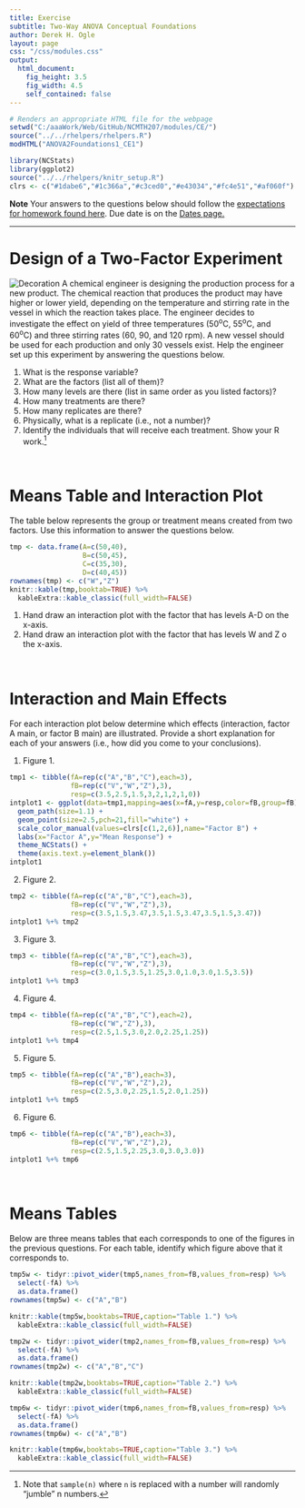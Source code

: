 ```yaml
---
title: Exercise
subtitle: Two-Way ANOVA Conceptual Foundations
author: Derek H. Ogle
layout: page
css: "/css/modules.css"
output:
  html_document:
    fig_height: 3.5
    fig_width: 4.5
    self_contained: false
---
```


```r
# Renders an appropriate HTML file for the webpage
setwd("C:/aaaWork/Web/GitHub/NCMTH207/modules/CE/")
source("../../rhelpers/rhelpers.R")
modHTML("ANOVA2Foundations1_CE1")
```

```r
library(NCStats)
library(ggplot2)
source("../../rhelpers/knitr_setup.R")
clrs <- c("#1dabe6","#1c366a","#c3ced0","#e43034","#fc4e51","#af060f")
```

<div class="alert alert-warning">
  <strong>Note</strong> Your answers to the questions below should follow the <a href="../../resources/hwformat" target="_blank">expectations for homework found here</a>. Due date is on the <a href="../../resources/Dates-Current" target="_blank">Dates page.</a>
</div>

----

# Design of a Two-Factor Experiment
<img src="../zimgs/stirring.jpg" alt="Decoration" class="img-right">
A chemical engineer is designing the production process for a new product. The chemical reaction that produces the product may have higher or lower yield, depending on the temperature and stirring rate in the vessel in which the reaction takes place. The engineer decides to investigate the effect on yield of three temperatures (50<sup>o</sup>C, 55<sup>o</sup>C, and 60<sup>o</sup>C) and three stirring rates (60, 90, and 120 rpm). A new vessel should be used for each production and only 30 vessels exist. Help the engineer set up this experiment by answering the questions below.

1. What is the response variable?
1. What are the factors (list all of them)?
1. How many levels are there (list in same order as you listed factors)?
1. How many treatments are there?
1. How many replicates are there?
1. Physically, what is a replicate (i.e., not a number)?
1. Identify the individuals that will receive each treatment. Show your R work.[^sample]

&nbsp;

# Means Table and Interaction Plot

The table below represents the group or treatment means created from two factors. Use this information to answer the questions below.

```r
tmp <- data.frame(A=c(50,40),
                  B=c(50,45),
                  C=c(35,30),
                  D=c(40,45))
rownames(tmp) <- c("W","Z")
knitr::kable(tmp,booktab=TRUE) %>%
  kableExtra::kable_classic(full_width=FALSE)
```

1. Hand draw an interaction plot with the factor that has levels A-D on the x-axis.
1. Hand draw an interaction plot with the factor that has levels W and Z o the x-axis.

&nbsp;

# Interaction and Main Effects
For each interaction plot below determine which effects (interaction, factor A main, or factor B main) are illustrated. Provide a short explanation for each of your answers (i.e., how did you come to your conclusions).

(@) Figure 1.

```r
tmp1 <- tibble(fA=rep(c("A","B","C"),each=3),
               fB=rep(c("V","W","Z"),3),
               resp=c(3.5,2.5,1.5,3,2,1,2,1,0))
intplot1 <- ggplot(data=tmp1,mapping=aes(x=fA,y=resp,color=fB,group=fB)) +
  geom_path(size=1.1) +
  geom_point(size=2.5,pch=21,fill="white") +
  scale_color_manual(values=clrs[c(1,2,6)],name="Factor B") +
  labs(x="Factor A",y="Mean Response") +
  theme_NCStats() +
  theme(axis.text.y=element_blank())
intplot1
```

(@) Figure 2.

```r
tmp2 <- tibble(fA=rep(c("A","B","C"),each=3),
               fB=rep(c("V","W","Z"),3),
               resp=c(3.5,1.5,3.47,3.5,1.5,3.47,3.5,1.5,3.47))
intplot1 %+% tmp2
```

(@) Figure 3.

```r
tmp3 <- tibble(fA=rep(c("A","B","C"),each=3),
               fB=rep(c("V","W","Z"),3),
               resp=c(3.0,1.5,3.5,1.25,3.0,1.0,3.0,1.5,3.5))
intplot1 %+% tmp3
```

(@) Figure 4.

```r
tmp4 <- tibble(fA=rep(c("A","B","C"),each=2),
               fB=rep(c("W","Z"),3),
               resp=c(2.5,1.5,3.0,2.0,2.25,1.25))
intplot1 %+% tmp4
```

(@) Figure 5.

```r
tmp5 <- tibble(fA=rep(c("A","B"),each=3),
               fB=rep(c("V","W","Z"),2),
               resp=c(2.5,3.0,2.25,1.5,2.0,1.25))
intplot1 %+% tmp5
```

(@) Figure 6.

```r
tmp6 <- tibble(fA=rep(c("A","B"),each=3),
               fB=rep(c("V","W","Z"),2),
               resp=c(2.5,1.5,2.25,3.0,3.0,3.0))
intplot1 %+% tmp6
```

&nbsp;

# Means Tables
Below are three means tables that each corresponds to one of the figures in the previous questions. For each table, identify which figure above that it corresponds to.

```r
tmp5w <- tidyr::pivot_wider(tmp5,names_from=fB,values_from=resp) %>%
  select(-fA) %>%
  as.data.frame()
rownames(tmp5w) <- c("A","B")

knitr::kable(tmp5w,booktabs=TRUE,caption="Table 1.") %>%
  kableExtra::kable_classic(full_width=FALSE)
```

```r
tmp2w <- tidyr::pivot_wider(tmp2,names_from=fB,values_from=resp) %>%
  select(-fA) %>%
  as.data.frame()
rownames(tmp2w) <- c("A","B","C")

knitr::kable(tmp2w,booktabs=TRUE,caption="Table 2.") %>%
  kableExtra::kable_classic(full_width=FALSE)
```

```r
tmp6w <- tidyr::pivot_wider(tmp6,names_from=fB,values_from=resp) %>%
  select(-fA) %>%
  as.data.frame()
rownames(tmp6w) <- c("A","B")

knitr::kable(tmp6w,booktabs=TRUE,caption="Table 3.") %>%
  kableExtra::kable_classic(full_width=FALSE)
```


[^sample]: Note that `sample(n)` where `n` is replaced with a number will randomly "jumble" n numbers.
